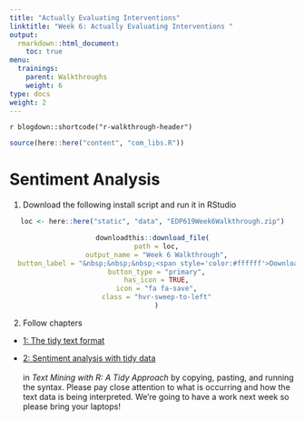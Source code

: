 ```yaml
---
title: "Actually Evaluating Interventions"
linktitle: "Week 6: Actually Evaluating Interventions "
output:
  rmarkdown::html_document:
    toc: true
menu:
  trainings:
    parent: Walkthroughs
    weight: 6
type: docs
weight: 2
---
```


`r blogdown::shortcode("r-walkthrough-header")`

```r
source(here::here("content", "com_libs.R"))
```

# Sentiment Analysis

1. Download the following install script and run it in RStudio

<center>
```r
loc <- here::here("static", "data", "EDP619Week6Walkthrough.zip")

downloadthis::download_file(
  path = loc,
  output_name = "Week 6 Walkthrough",
  button_label = "&nbsp;&nbsp;&nbsp;<span style='color:#ffffff'>Download</span>",
  button_type = "primary",
  has_icon = TRUE,
  icon = "fa fa-save",
  class = "hvr-sweep-to-left"
  )
```

</center>


2. Follow chapters

  + [1: The tidy text format](https://www.tidytextmining.com/tidytext.html#tidytext)
  
  + [2: Sentiment analysis with tidy data](https://www.tidytextmining.com/sentiment.html#sentiment) 
  <br>
  <br>
  in *Text Mining with R: A Tidy Approach* by copying, pasting, and running the syntax. Please pay close attention to what is occurring and how the text data is being interpreted. We're going to have a work next week so please bring your laptops!
  
